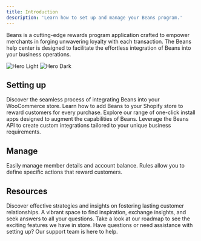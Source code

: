 ```yaml
---
title: Introduction
description: 'Learn how to set up and manage your Beans program.'
---
```


Beans is a cutting-edge rewards program application crafted
to empower merchants in forging unwavering loyalty with each transaction. The Beans help center
is designed to facilitate the effortless
integration of Beans into your business operations.

<img className="block dark:hidden" src="/assets/images/hero-light.svg" alt="Hero Light" />
<img className="hidden dark:block" src="/assets/images/hero-dark.svg" alt="Hero Dark" />

## Setting up

<CardGroup cols={2}>
  <Card title="WooCommerce" icon="wordpress" href="/integrations/woocommerce">
    Discover the seamless process of integrating Beans into your WooCommerce store.
  </Card>
  <Card title="Shopify" icon="shopify" href="/integrations/shopify">
    Learn how to add Beans to your Shopify store to reward customers for every purchase.
  </Card>
  <Card title="Integrations" icon="puzzle-piece" href="/integrations">
    Explore our range of one-click install apps designed to augment the capabilities of Beans.
  </Card>
  <Card title="API" icon="code" href="https://api.trybeans.com/v3/doc">
    Leverage the Beans API to create custom integrations tailored to your unique business requirements.
  </Card>
</CardGroup>

## Manage

<CardGroup cols={2}>
  <Card title="Members" icon="members-gear" href="/manage/members">
    Easily manage member details and account balance.
  </Card>
  <Card title="Rules" icon="list-ol" href="/manage/rules">
    Rules allow you to define specific actions that reward customers.
  </Card>
</CardGroup>

## Resources

<CardGroup>
  <Card title="Blog" icon="newspaper" href="https://www.trybeans.com/blog">
    Discover effective strategies and insights on fostering lasting customer relationships.
  </Card>
  <Card title="Slack community" icon="slack" href="#">
    A vibrant space to find inspiration, exchange insights, and seek answers to all your questions.
  </Card>
  <Card title="Roadmap" icon="map" href="https://beans.productlane.com/roadmap">
    Take a look at our roadmap to see the exciting features we have in store.
  </Card>
  <Card title="Contact us" icon="messages-question" href="https://www.trybeans.com/contact">
    Have questions or need assistance with setting up? Our support team is here to help.
  </Card>
</CardGroup>
